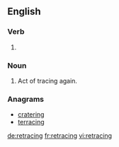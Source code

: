 ==English==

===Verb===
{{head|en}}

# {{present participle of|retrace}}

===Noun===
{{en-noun}}

# Act of tracing again.

===Anagrams===
* [[cratering#English|cratering]]
* [[terracing#English|terracing]]

[[de:retracing]]
[[fr:retracing]]
[[vi:retracing]]